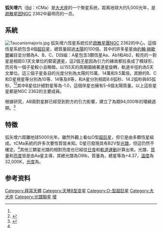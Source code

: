 {{roughtranslation|time=2014-05-14T02:27:49+00:00}}
{{Sky|07|18|42.48642|-|24|57|15.7413}}
{{Starbox begin
| name = 弧矢增六<br/>（大犬座τ）<br/>Tau Canis Majoris }}
{{Starbox image
 | image=
{{Location mark
|image=Canis Major constellation map.svg
|float=center
|alt=
|label=
|position=right
|width=280
|mark=Red circle.svg
|mark_width=12
|mark_link=τ Canis Majoris
|x=106|y=666
}}
|caption=弧矢增六 (红圈处)
}}
{{Starbox observe
| epoch=J2000
| ra={{RA|07|18|42.48642}}<ref name=hipparcos>{{cite journal|bibcode=2007A&A...474..653V|title=Validation of the new Hipparcos reduction|journal=Astronomy and Astrophysics|volume=474|issue=2|pages=653|author1=Van Leeuwen|first1=F.|year=2007|doi=10.1051/0004-6361:20078357|arxiv = 0708.1752 }}</ref>
| dec={{DEC|−24|57|15.7413}}<ref name=hipparcos/>
| appmag_v=4.40<ref name=ducati>{{cite journal|bibcode=2002yCat.2237....0D|title=VizieR Online Data Catalog: Catalogue of Stellar Photometry in Johnson's 11-color system|journal=CDS/ADC Collection of Electronic Catalogues|volume=2237|author1=Ducati|first1=J. R.|year=2002}}</ref> {{nowrap|(4.89 + 5.33 + 9.70<ref name=wds>{{cite journal|bibcode= 2001AJ....122.3466M|title= The 2001 US Naval Observatory Double Star CD-ROM. I. The Washington Double Star Catalog|url= https://archive.org/details/sim_astronomical-journal_2001-12_122_6/page/3466|journal= The Astronomical Journal|volume= 122|issue= 6|pages= 3466|author1= Mason|first1= Brian D.|last2= Wycoff|first2= Gary L.|last3= Hartkopf|first3= William I.|last4= Douglass|first4= Geoffrey G.|last5= Worley|first5= Charles E.|year= 2001|doi= 10.1086/323920}}</ref>)}}
| constell=[[大犬座|大犬座]]
| 星官 = [[井宿|井宿]] [[弧矢|弧矢]]
}}
{{Starbox character
| class=O9II<ref name=gosss>{{cite journal|bibcode=2014ApJS..211...10S|title=The Galactic O-Star Spectroscopic Survey (GOSSS). II. Bright Southern Stars|journal=The Astrophysical Journal Supplement|volume=211|pages=10|author1=Sota|first1=A.|last2=Maíz Apellániz|first2=J.|last3=Morrell|first3=N. I.|last4=Barbá|first4=R. H.|last5=Walborn|first5=N. R.|last6=Gamen|first6=R. C.|last7=Arias|first7=J. I.|last8=Alfaro|first8=E. J.|year=2014|doi=10.1088/0067-0049/211/1/10|arxiv = 1312.6222 }}</ref> {{nowrap|(O9II + B0.5V + B0.5V<ref name=stickland/>)}}
| b-v=−0.15<ref name=ducati/>
| u-b=−0.99<ref name=ducati/>
| variable=[[Beta_Lyrae_variable|β Lyr]]<ref name=gcvs>{{cite journal|bibcode=2009yCat....102025S|title=VizieR Online Data Catalog: General Catalogue of Variable Stars (Samus+ 2007-2013)|journal=VizieR On-line Data Catalog: B/gcvs.  Originally published in: 2009yCat....102025S|volume=1|display-authors=etal|author1=Samus|first1=N. N.|last2=Durlevich|first2=O. V.|year=2009}}</ref>
}}
{{Starbox astrometry
| radial_v=+33.80<ref>{{cite journal|bibcode= 2004A&A...424..727P|title= SB9: The ninth catalogue of spectroscopic binary orbits|journal= Astronomy and Astrophysics|volume= 424|issue= 2|pages= 727|author1= Pourbaix|first1= D.|last2= Tokovinin|first2= A. A.|last3= Batten|first3= A. H.|last4= Fekel|first4= F. C.|last5= Hartkopf|first5= W. I.|last6= Levato|first6= H.|last7= Morrell|first7= N. I.|last8= Torres|first8= G.|last9= Udry|first9= S.|year= 2004|doi= 10.1051/0004-6361:20041213|arxiv = astro-ph/0406573 }}</ref>
| prop_mo_ra=−2.31<ref name=hipparcos/>
| prop_mo_dec=5.02<ref name=hipparcos/>
| parallax=1.09
| p_error=0.59
| parallax_footnote=<ref name=hipparcos/>
| dist_ly=
| dist_pc=1,570<ref>{{cite journal|bibcode=2012ApJS..199....8G|title=A Compilation of Interstellar Column Densities|journal=The Astrophysical Journal Supplement|volume=199|pages=8|author1=Gudennavar|first1=S. B.|last2=Bubbly|first2=S. G.|last3=Preethi|first3=K.|last4=Murthy|first4=Jayant|year=2012|doi=10.1088/0067-0049/199/1/8}}</ref>
| absmag_v={{nowrap|−5.9 + −3.6 + −3.6<ref name=stickland>{{cite journal|bibcode=1998Obs...118....7S|title=Spectroscopic binary orbits from ultraviolet radial velocities. Paper 27: Tau Canis Majoris (HD 57061)|journal=The Observatory|volume=118|pages=7|author1=Stickland|first1=D. J.|last2=Lloyd|first2=C.|last3=Sweet|first3=I.|year=1998}}</ref>}}
}}
{{Starbox detail
 | component1 = τ CMa Aa
 | mass = 50<ref name=devries>{{cite journal|arxiv=1309.1475|doi=10.1093/mnras/stt1688|title=The evolution of triples with a Roche lobe filling outer star|journal=Monthly Notices of the Royal Astronomical Society|volume=438|issue=3|pages=1909|year=2014|last1=De Vries|first1=N.|last2=Portegies Zwart|first2=S.|last3=Figueira|first3=J.|bibcode=2014MNRAS.438.1909D}}</ref>
 | radius =19.8<ref name=mnras189_601>{{citation | display-authors=1 | last1=Underhill | first1=A. B. | last2=Divan | first2=L. | last3=Prevot-Burnichon | first3=M.-L. | last4=Doazan | first4=V. | title=Effective temperatures, angular diameters, distances and linear radii for 160 O and B stars | journal=[[Monthly_Notices_of_the_Royal_Astronomical_Society|Monthly Notices of the Royal Astronomical Society]] | volume=189 | issue=3 | pages=601–605 |date=November 1979 | bibcode=1979MNRAS.189..601U | doi=10.1093/mnras/189.3.601}}</ref>
 | temperature = 32,000<ref name=hohle/>
 | luminosity = 280,000<ref name=hohle>{{cite journal|bibcode= 2010AN....331..349H|title= Masses and luminosities of O- and B-type stars and red supergiants|journal= Astronomische Nachrichten|volume= 331|issue= 4|pages= 349|author1= Hohle|first1= M. M.|last2= Neuhäuser|first2= R.|last3= Schutz|first3= B. F.|year= 2010|doi= 10.1002/asna.200911355|arxiv = 1003.2335 }}</ref>
 | metal_fe =
 | gravity = 3.5<ref name=mnras189_601/>
 | rotational_velocity =
 | age_myr =
}}
{{Starbox detail|no_heading=y
 | component1 = τ CMa Ab1
 | mass = 17.8<ref name=devries/>
}}
{{Starbox detail|no_heading=y
 | component1 = τ CMa Ab2
 | mass = 17.8<ref name=devries/>
}}
{{Starbox catalog
| names=[[Flamsteed_designation|30]] Canis Majoris, [[Harvard_Revised_catalogue|HR]] 2782, [[Henry_Draper_Catalogue|HD]] 57061, [[Bonner_Durchmusterung|CD]] −24°5176, [[Hipparcos_catalogue|HIP]] 35415, [[Smithsonian_Astrophysical_Observatory_catalogue|SAO]] 173446, [[Boss_General_Catalogue|GC]] 9736, [[Star_catalogue#ADS|ADS]] 5977, [[Catalogue_of_Components_of_Double_and_Multiple_Stars|CCDM]] 07187-2457
}}
{{Starbox reference
|Simbad=Tau+CMa
}}
{{Starbox end}}

'''弧矢增六'''（[[拜耳命名法|Bd]]：τCMa）是[[大犬座|大犬座]]的一个聚星系统，距离地球大约5,000光年，是[[疏散星团|疏散星团]]NGC 2362中最明亮的一员。

==系統==
[[File:Taucanismajoris.jpg|left]]
弧矢增六恆星系統位於[[疏散星團|疏散星團]]NGC 2362的中心。這個恆星系統包含4個[[超巨星|超巨星]]，總質量超過[[太陽|太陽]]的100倍。其中的許多星星由[[約翰·赫歇爾|約翰·赫歇爾]]編目並分類為A、B、C、D四組：A星包含3顆恆星Aa、Ab1和Ab2，較亮的一對星是相距0.1天文單位的緊密[[連星|連星]]，這2個[[子星|子星]]因為引力的緣故都拉長成了橢球形，而另有一個子星較小且略暗，以155天的周期圍繞著連星旋轉，軌道半徑約為5天文單位。這三個子星各自的光度分別為太陽的15萬、14萬和9.5萬倍。其餘的B、C和D星視星等分別為10等、14等及8等，和A星分別相距8.6弧秒、14.2弧秒與85弧秒。<ref name=wds/><ref name=herschel>{{cite journal|bibcode=1847raom.book.....H|title=Results of astronomical observations made during the years 1834, 5, 6, 7, 8, at the Cape of Good Hope; being the completion of a telescopic survey of the whole surface of the visible heavens, commenced in 1825|journal=London|author1=Herschel|first1=John Frederick William|year=1847}}</ref>其中B星估計絕對星等為-1.0，這個伴星也擁有5-6個太陽質量。以上這些星星都是NGC 2362的主要成員。

根據研究，AB兩對星群已經受到對方的引力影響，建立了為期94,000年的環繞週期。<ref name=mason>{{cite journal|doi=10.1086/300234|title=ICCD Speckle Observations of Binary Stars. XIX. An Astrometric/Spectroscopic Survey of O Stars|url=https://archive.org/details/sim_astronomical-journal_1998-02_115_2/page/821|journal=The Astronomical Journal|volume=115|issue=2|pages=821|year=1998|last1=Mason|first1=Brian D.|last2=Gies|first2=Douglas R.|last3=Hartkopf|first3=William I.|last4=Bagnuolo, Jr.|first4=William G.|last5=Ten Brummelaar|first5=Theo|last6=McAlister|first6=Harold A.|bibcode=1998AJ....115..821M}}</ref>

==特徵==
弧矢增六距離地球5000光年。雖然外觀上看似O型[[超巨星|超巨星]]，但它是由多顆恆星組成。τCMa系統的許多次要性質皆未知。D星已發現具有B2V型[[光譜|光譜]]，但這仍然不確定。<ref name=mason/>其他三顆星光譜的相對亮度也已經從[[日食|日食]]和[[軌道運動|軌道運動]]計算出來。光譜、[[質量|質量]]和[[亮度|亮度]]皆是由Aa星主導，其總光譜為O9Ib，質量為{{solar mass|50}}，總星等為+4.37，[[溫度|溫度]]為32,000K，[[光度|光度]]為{{solar luminosity|280,000}}。

==参考资料==
{{reflist}}
{{大犬座恒星}}
{{星官|弧矢|9|32}}

[[Category:拜耳天體|Category:拜耳天體]]
[[Category:天琴β型变星|Category:天琴β型变星]]
[[Category:O-型超巨星|Category:O-型超巨星]]
[[Category:大犬座|Category:大犬座]]
[[Category:光譜聯星|Category:光譜聯星]]
[[Category:弧矢_(星官)|增]]